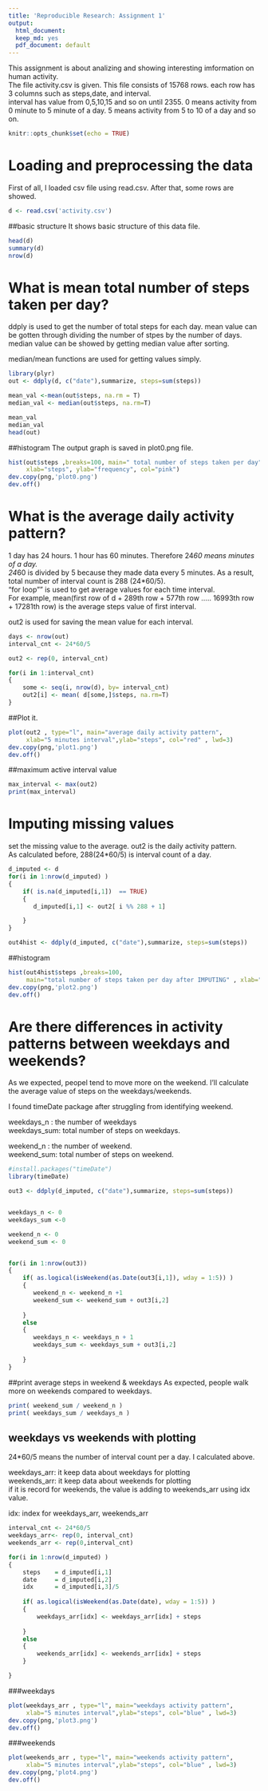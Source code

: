 ```yaml
---
title: 'Reproducible Research: Assignment 1'
output:
  html_document:
  keep_md: yes
  pdf_document: default
---
```


This assignment is about analizing and showing interesting imformation on human activity.   
The file activity.csv is given. This file consists of 15768 rows. each row has 3 columns such as steps,date, and interval.  
interval has value from 0,5,10,15 and so on until 2355. 0 means activity from 0 minute to 5 minute of a day.  5 means activity from 5 to 10 of a day and so on.   


```r
knitr::opts_chunk$set(echo = TRUE)
```

# Loading and preprocessing the data
First of all, I loaded csv file using read.csv. After that, some rows are showed. 

```r
d <- read.csv('activity.csv')
```

##basic structure
It shows basic structure of this data file.
```r
head(d)
summary(d)
nrow(d)
```


# What is mean total number of steps taken per day?
ddply is used to get the number of total steps for each day.
mean value can be gotten through dividing the number of stpes by the number of days.  
median value can be showed by getting median value after sorting.  

median/mean functions are used for getting values simply.  

```r
library(plyr)
out <- ddply(d, c("date"),summarize, steps=sum(steps))

mean_val <-mean(out$steps, na.rm = T)
median_val <- median(out$steps, na.rm=T)

mean_val
median_val 
head(out)
```


##histogram
The output graph is saved in plot0.png file.

```r
hist(out$steps ,breaks=100, main=" total number of steps taken per day",
     xlab="steps", ylab="frequency", col="pink")
dev.copy(png,'plot0.png')
dev.off()
```


# What is the average daily activity pattern?
1 day has 24 hours. 1 hour has 60 minutes. Therefore 24*60 means minutes of a day.  
24*60 is divided by 5 because they made data  every 5 minutes.
As a result, total number of interval count is 288 (24*60/5).  
"for loop"" is used to get average values for each time interval.  
For example, mean(first row of d + 289th row + 577th row ..... 16993th row + 17281th row)   is the average steps value of first interval.   

out2 is used for saving the mean value for each interval. 

```r
days <- nrow(out)
interval_cnt <- 24*60/5   

out2 <- rep(0, interval_cnt)

for(i in 1:interval_cnt)
{
    some <- seq(i, nrow(d), by= interval_cnt)
    out2[i] <- mean( d[some,]$steps, na.rm=T)
}
```

##Plot it.
```r
plot(out2 , type="l", main="average daily activity pattern",
     xlab="5 minutes interval",ylab="steps", col="red" , lwd=3)
dev.copy(png,'plot1.png')
dev.off()
```

##maximum active interval value

```r
max_interval <- max(out2)
print(max_interval)
```


# Imputing missing values
set the missing value to the average. out2 is the daily activity pattern.   
As calculated before, 288(24*60/5) is interval count of a day.
```r
d_imputed <- d
for(i in 1:nrow(d_imputed) )
{
    if( is.na(d_imputed[i,1])  == TRUE)
    {
       d_imputed[i,1] <- out2[ i %% 288 + 1]

    }
}

out4hist <- ddply(d_imputed, c("date"),summarize, steps=sum(steps))
```

##histogram
```r
hist(out4hist$steps ,breaks=100, 
     main="total number of steps taken per day after IMPUTING" , xlab="steps",ylab="frequency", col="magenta")
dev.copy(png,'plot2.png')
dev.off()
```

# Are there differences in activity patterns between weekdays and weekends?
As we expected, peopel tend to move more on the weekend.
I'll calculate the average value of steps on the weekdays/weekends.   

I found timeDate package after struggling from identifying weekend.   


weekdays_n : the number of weekdays  
weekdays_sum: total number of steps on weekdays.  

weekend_n : the number of weekend.    
weekend_sum: total number of steps on weekend.



```r
#install.packages("timeDate")
library(timeDate)

out3 <- ddply(d_imputed, c("date"),summarize, steps=sum(steps))


weekdays_n <- 0
weekdays_sum <-0

weekend_n <- 0
weekend_sum <- 0


for(i in 1:nrow(out3))
{
    if( as.logical(isWeekend(as.Date(out3[i,1]), wday = 1:5)) )
    {
       weekend_n <- weekend_n +1 
       weekend_sum <- weekend_sum + out3[i,2]
    
    }
    else
    {
       weekdays_n <- weekdays_n + 1
       weekdays_sum <- weekdays_sum + out3[i,2]
    
    }
}
```



##print average steps in weekend & weekdays
As expected, people walk more on weekends  compared to weekdays.
```r
print( weekend_sum / weekend_n )
print( weekdays_sum / weekdays_n )
```





## weekdays vs weekends with plotting

24*60/5 means the number of interval count per a day. I calculated above.  

weekdays_arr: it keep data about weekdays for plotting  
weekends_arr: it keep data about weekends for plotting  
if it is record for weekends, the value is adding to weekends_arr using idx value.

idx:  index for weekdays_arr, weekends_arr 

```r

interval_cnt <- 24*60/5   
weekdays_arr<- rep(0, interval_cnt)
weekends_arr <- rep(0,interval_cnt)

for(i in 1:nrow(d_imputed) )
{
    steps    = d_imputed[i,1]
    date     = d_imputed[i,2]
    idx      = d_imputed[i,3]/5        
    
    if( as.logical(isWeekend(as.Date(date), wday = 1:5)) )
    {
        weekdays_arr[idx] <- weekdays_arr[idx] + steps
  
    }
    else
    {
        weekends_arr[idx] <- weekends_arr[idx] + steps
    }

}

```


###weekdays
```r


   
plot(weekdays_arr , type="l", main="weekdays activity pattern",
     xlab="5 minutes interval",ylab="steps", col="blue" , lwd=3)
dev.copy(png,'plot3.png')
dev.off()
```

###weekends
```r
plot(weekends_arr , type="l", main="weekends activity pattern",
     xlab="5 minutes interval",ylab="steps", col="blue" , lwd=3)
dev.copy(png,'plot4.png')
dev.off()
```



